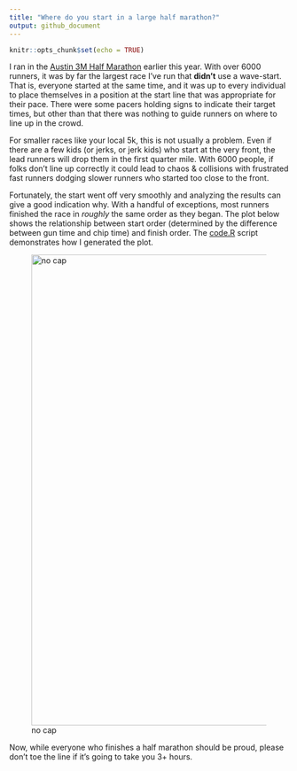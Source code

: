 ```yaml
---
title: "Where do you start in a large half marathon?"
output: github_document
---
```


```r
knitr::opts_chunk$set(echo = TRUE)
```


I ran in the [Austin 3M Half Marathon](http://3mhalfmarathon.com/) earlier this year.  With over 6000 runners, it was by far the largest race I've run that **didn't** use a wave-start.  That is, everyone started at the same time, and it was up to every individual to place themselves in a position at the start line that was appropriate for their pace.  There were some pacers holding signs to indicate their target times, but other than that there was nothing to guide runners on where to line up in the crowd.

For smaller races like your local 5k, this is not usually a problem.  Even if there are a few kids (or jerks, or jerk kids) who start at the very front, the lead runners will drop them in the first quarter mile.  With 6000 people, if folks don't line up correctly it could lead to chaos & collisions with frustrated fast runners dodging slower runners who started too close to the front.

Fortunately, the start went off very smoothly and analyzing the results can give a good indication why.  With a handful of exceptions, most runners finished the race in *roughly* the same order as they began.  The plot below shows the relationship between start order (determined by the difference between gun time and chip time) and finish order.  The [code.R](code.R) script demonstrates how I generated the plot.

![no cap](Race_Ordering.png){width=850px}

Now, while everyone who finishes a half marathon should be proud, please don't toe the line if it's going to take you 3+ hours.